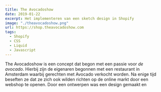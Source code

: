 ```yaml
---
title: The Avocadoshow
date: 2019-01-22
excerpt: Het implementeren van een sketch design in Shopify
image: "./theavocadoshow.png"
url: https://shop.theavocadoshow.com
tags:
  - Shopify
  - CSS
  - Liquid
  - Javascript
---
```


The Avocadoshow is een concept dat begon met een passie voor _de avocado_. Hierbij zijn de eigenaren begonnen met een restaurant in Amsterdam waarbij gerechten met Avocado verkocht worden. Na enige tijd beseften ze dat ze zich ook wilden richten op de online markt door een webshop te openen. Door een ontwerpen was een design gemaakt en
